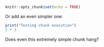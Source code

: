 ```r
knitr::opts_chunk$set(echo = TRUE)
```
Or add an even simpler one:
```r
print("Testing chunk execution")
2 * 3
```
Does even this extremely simple chunk hang?